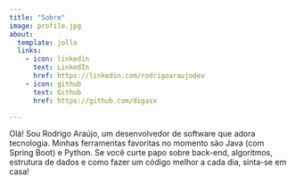 ```yaml
---
title: "Sobre"
image: profile.jpg
about:
  template: jolla
  links:
    - icon: linkedin
      text: LinkedIn
      href: https://linkedin.com/rodrigoaraujodev
    - icon: github
      text: Github
      href: https://github.com/digasx

---
```


Olá! Sou Rodrigo Araújo, um desenvolvedor de software que adora tecnologia. Minhas ferramentas favoritas no momento são Java (com Spring Boot) e Python. Se você curte papo sobre back-end, algoritmos, estrutura de dados e como fazer um código melhor a cada dia, sinta-se em casa!
